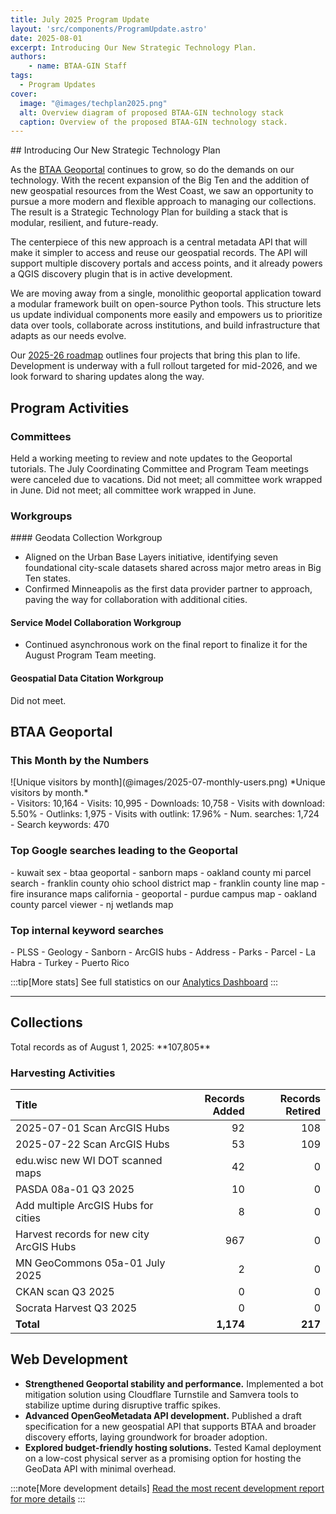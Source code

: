 ```yaml
---
title: July 2025 Program Update
layout: 'src/components/ProgramUpdate.astro'
date: 2025-08-01
excerpt: Introducing Our New Strategic Technology Plan.
authors:
    - name: BTAA-GIN Staff
tags:
  - Program Updates
cover:
  image: "@images/techplan2025.png"
  alt: Overview diagram of proposed BTAA-GIN technology stack
  caption: Overview of the proposed BTAA-GIN technology stack.
---
```


<div class="monthly-highlight">
## Introducing Our New Strategic Technology Plan

As the [BTAA Geoportal](https://geo.btaa.org/) continues to grow, so do the demands on our technology. With the recent expansion of the Big Ten and the addition of new geospatial resources from the West Coast, we saw an opportunity to pursue a more modern and flexible approach to managing our collections. The result is a Strategic Technology Plan for building a stack that is modular, resilient, and future-ready.

The centerpiece of this new approach is a central metadata API that will make it simpler to access and reuse our geospatial records. The API will support multiple discovery portals and access points, and it already powers a QGIS discovery plugin that is in active development.

We are moving away from a single, monolithic geoportal application toward a modular framework built on open-source Python tools. This structure lets us update individual components more easily and empowers us to prioritize data over tools, collaborate across institutions, and build infrastructure that adapts as our needs evolve.

Our [2025-26 roadmap](https://gin.btaa.org/technology/tech-plan-2025) outlines four projects that bring this plan to life. Development is underway with a full rollout targeted for mid-2026, and we look forward to sharing updates along the way.

</div>

## Program Activities

### Committees

<CardGrid>
  <Card title="Community Engagement">
    Held a working meeting to review and note updates to the Geoportal tutorials.
  </Card>

  <Card title="Coordination">
    The July Coordinating Committee and Program Team meetings were canceled due to vacations.
  </Card>

  <Card title="Knowledge">
    Did not meet; all committee work wrapped in June.
  </Card>

  <Card title="TECHnology">
    Did not meet; all committee work wrapped in June.
  </Card>
</CardGrid>

### Workgroups

<Card>
#### Geodata Collection Workgroup

- Aligned on the Urban Base Layers initiative, identifying seven foundational city-scale datasets shared across major metro areas in Big Ten states.
- Confirmed Minneapolis as the first data provider partner to approach, paving the way for collaboration with additional cities.

#### Service Model Collaboration Workgroup

- Continued asynchronous work on the final report to finalize it for the August Program Team meeting.

#### Geospatial Data Citation Workgroup

Did not meet.
</Card>


## BTAA Geoportal

### This Month by the Numbers

<TwoThirdsLayout>
<div slot="left">
![Unique visitors by month](@images/2025-07-monthly-users.png)
*Unique visitors by month.*
</div>

<div slot="right">
<div class="compact-list">
- Visitors: 10,164
- Visits: 10,995
- Downloads: 10,758
- Visits with download: 5.50%
- Outlinks: 1,975
- Visits with outlink: 17.96%
- Num. searches: 1,724
- Search keywords: 470
</div>
</div>
</TwoThirdsLayout>



### Top Google searches leading to the Geoportal

<ChipList class="not-content">
- kuwait sex
- btaa geoportal
- sanborn maps
- oakland county mi parcel search
- franklin county ohio school district map
- franklin county line map
- fire insurance maps california
- geoportal
- purdue campus map
- oakland county parcel viewer
- nj wetlands map
</ChipList>

### Top internal keyword searches

<ChipList class="not-content">
- PLSS
- Geology
- Sanborn
- ArcGIS hubs
- Address
- Parks
- Parcel
- La Habra
- Turkey
- Puerto Rico
</ChipList>

:::tip[More stats]
See full statistics on our [Analytics Dashboard](https://tableau.umn.edu/t/UL/views/BTAAGeoportalusageMatomo/Monthlycharts?%3Aembed=y&%3AisGuestRedirectFromVizportal=y)
:::

---

## Collections

<p class="records-total">Total records as of August 1, 2025: **107,805**</p>

### Harvesting Activities

| Title | Records Added | Records Retired |
|:--|--:|--:|
| 2025-07-01 Scan ArcGIS Hubs | 92 | 108 |
| 2025-07-22 Scan ArcGIS Hubs | 53 | 109 |
| edu.wisc new WI DOT scanned maps | 42 | 0 |
| PASDA 08a-01 Q3 2025 | 10 | 0 |
| Add multiple ArcGIS Hubs for cities | 8 | 0 |
| Harvest records for new city ArcGIS Hubs | 967 | 0 |
| MN GeoCommons 05a-01 July 2025 | 2 | 0 |
| CKAN scan Q3 2025 | 0 | 0 |
| Socrata Harvest Q3 2025 | 0 | 0 |
| **Total** | **1,174** | **217** |



## Web Development

- **Strengthened Geoportal stability and performance.** Implemented a bot mitigation solution using Cloudflare Turnstile and Samvera tools to stabilize uptime during disruptive traffic spikes.
- **Advanced OpenGeoMetadata API development.** Published a draft specification for a new geospatial API that supports BTAA and broader discovery efforts, laying groundwork for broader adoption.
- **Explored budget-friendly hosting solutions.** Tested Kamal deployment on a low-cost physical server as a promising option for hosting the GeoData API with minimal overhead.

:::note[More development details]
[Read the most recent development report for more details](https://docs.google.com/document/d/19sSRPXlRzI-dF-fMAbF44S1NBFgVYX23F-gS6-Ikuqc/edit?usp=sharing)
:::

